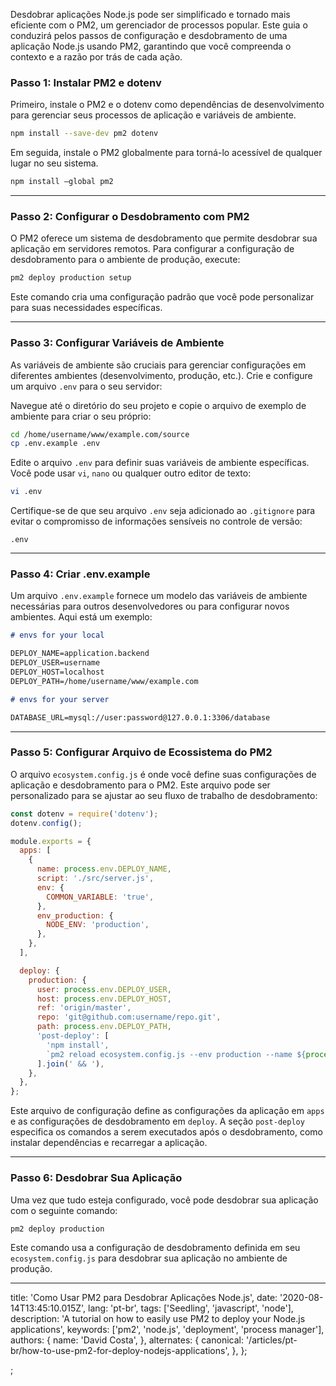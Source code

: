 Desdobrar aplicações Node.js pode ser simplificado e tornado mais eficiente com o PM2, um gerenciador de processos popular. Este guia o conduzirá pelos passos de configuração e desdobramento de uma aplicação Node.js usando PM2, garantindo que você compreenda o contexto e a razão por trás de cada ação.

### Passo 1: Instalar PM2 e dotenv

Primeiro, instale o PM2 e o dotenv como dependências de desenvolvimento para gerenciar seus processos de aplicação e variáveis de ambiente.

```bash
npm install --save-dev pm2 dotenv
```

Em seguida, instale o PM2 globalmente para torná-lo acessível de qualquer lugar no seu sistema.

```bash
npm install —global pm2
```

---

### Passo 2: Configurar o Desdobramento com PM2

O PM2 oferece um sistema de desdobramento que permite desdobrar sua aplicação em servidores remotos. Para configurar a configuração de desdobramento para o ambiente de produção, execute:

```bash
pm2 deploy production setup
```

Este comando cria uma configuração padrão que você pode personalizar para suas necessidades específicas.

---

### Passo 3: Configurar Variáveis de Ambiente

As variáveis de ambiente são cruciais para gerenciar configurações em diferentes ambientes (desenvolvimento, produção, etc.). Crie e configure um arquivo `.env` para o seu servidor:

Navegue até o diretório do seu projeto e copie o arquivo de exemplo de ambiente para criar o seu próprio:

```bash
cd /home/username/www/example.com/source
cp .env.example .env
```

Edite o arquivo `.env` para definir suas variáveis de ambiente específicas. Você pode usar `vi`, `nano` ou qualquer outro editor de texto:

```bash
vi .env
```

Certifique-se de que seu arquivo `.env` seja adicionado ao `.gitignore` para evitar o compromisso de informações sensíveis no controle de versão:

```plaintext
.env
```

---

### Passo 4: Criar .env.example

Um arquivo `.env.example` fornece um modelo das variáveis de ambiente necessárias para outros desenvolvedores ou para configurar novos ambientes. Aqui está um exemplo:

```markdown
# envs for your local

DEPLOY_NAME=application.backend
DEPLOY_USER=username
DEPLOY_HOST=localhost
DEPLOY_PATH=/home/username/www/example.com

# envs for your server

DATABASE_URL=mysql://user:password@127.0.0.1:3306/database
```

---

### Passo 5: Configurar Arquivo de Ecossistema do PM2

O arquivo `ecosystem.config.js` é onde você define suas configurações de aplicação e desdobramento para o PM2. Este arquivo pode ser personalizado para se ajustar ao seu fluxo de trabalho de desdobramento:

```javascript
const dotenv = require('dotenv');
dotenv.config();

module.exports = {
  apps: [
    {
      name: process.env.DEPLOY_NAME,
      script: './src/server.js',
      env: {
        COMMON_VARIABLE: 'true',
      },
      env_production: {
        NODE_ENV: 'production',
      },
    },
  ],

  deploy: {
    production: {
      user: process.env.DEPLOY_USER,
      host: process.env.DEPLOY_HOST,
      ref: 'origin/master',
      repo: 'git@github.com:username/repo.git',
      path: process.env.DEPLOY_PATH,
      'post-deploy': [
        'npm install',
        `pm2 reload ecosystem.config.js --env production --name ${process.env.DEPLOY_NAME}`,
      ].join(' && '),
    },
  },
};
```

Este arquivo de configuração define as configurações da aplicação em `apps` e as configurações de desdobramento em `deploy`. A seção `post-deploy` especifica os comandos a serem executados após o desdobramento, como instalar dependências e recarregar a aplicação.

---

### Passo 6: Desdobrar Sua Aplicação

Uma vez que tudo esteja configurado, você pode desdobrar sua aplicação com o seguinte comando:

```bash
pm2 deploy production
```

Este comando usa a configuração de desdobramento definida em seu `ecosystem.config.js` para desdobrar sua aplicação no ambiente de produção.

---


  title: 'Como Usar PM2 para Desdobrar Aplicações Node.js',
  date: '2020-08-14T13:45:10.015Z',
  lang: 'pt-br',
  tags: ['Seedling', 'javascript', 'node'],
  description: 'A tutorial on how to easily use PM2 to deploy your Node.js applications',
  keywords: ['pm2', 'node.js', 'deployment', 'process manager'],
  authors: {
    name: 'David Costa',
  },
  alternates: {
    canonical: '/articles/pt-br/how-to-use-pm2-for-deploy-nodejs-applications',
  },
};


;
